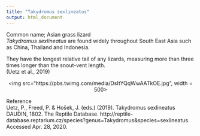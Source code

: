 ---
title: "Takydromus sexlineatus"
output: html_document
---

Common name; Asian grass lizard  
*Takydromus sexlineatus* are found widely throughout South East Asia such as China, Thailand and Indonesia.

They have the longest relative tail of any lizards, measuring more than three times longer than the snout-vent length.  
(Uetz et al., 2019)

<p align='center'>
<img src="https://pbs.twimg.com/media/DsItYQqWwAATkOE.jpg", width = 500>
</p>

Reference  
Uetz, P., Freed, P. & Hošek, J. (eds.) (2019). Takydromus sexlineatus DAUDIN, 1802. The Reptile Database. http://reptile-database.reptarium.cz/species?genus=Takydromus&species=sexlineatus. Accessed Apr. 28, 2020.